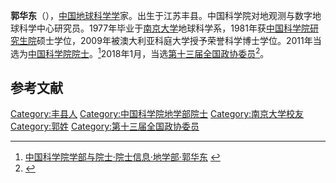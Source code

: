 {{Infobox person
| 姓名     = 郭华东
| 图像     = Guo Huadong at the 20CRSC (20160810113045).jpg
| 图像替代 = 
| 图像说明 = 
| 出生日期 = 1950年10月
| 出生地   = 江苏丰县
| 死亡日期 = <!-- {{Death date and age|YYYY|MM|DD|YYYY|MM|DD}}（死亡在前，出生在后） -->
| 死亡地   = 
| 国籍       = {{PRC}}
| 籍贯       = 
| 别名     = 
| 知名于   = 
| 职业     = [[地球科学学|地球科学学]]家
| 母校 = [[南京大学|南京大学]]
}}

'''郭华东'''（{{bd|1950年|10月||}}），[[中国|中国]][[地球科学学|地球科学学]]家。出生于江苏丰县。中国科学院对地观测与数字地球科学中心研究员。1977年毕业于[[南京大学|南京大学]]地球科学系，1981年获[[中国科学院研究生院|中国科学院研究生院]]硕士学位，2009年被澳大利亚科庭大学授予荣誉科学博士学位。2011年当选为[[中国科学院院士|中国科学院院士]]。<ref>[http://sourcedb.cas.cn/sourcedb_ad_cas/zw2/ysxx/dxb/ 中国科学院学部与院士·院士信息·地学部·郭华东] {{webarchive|url=https://web.archive.org/web/20120426134225/http://sourcedb.cas.cn/sourcedb_ad_cas/zw2/ysxx/dxb/ |date=2012-04-26 }}</ref>2018年1月，当选[[中国人民政治协商会议第十三届全国委员会委员名单|第十三届全国政协委员]]<ref>{{Cite web|url=http://sports.163.com/18/0126/06/D92BRKK400051C89.html|title=中国人民政治协商会议第十三届全国委员会委员名单|accessdate=2018-01-26|last=|work=网易|archive-url=https://web.archive.org/web/20180127143232/http://sports.163.com/18/0126/06/D92BRKK400051C89.html|archive-date=2018-01-27|dead-url=yes}}</ref>。

==参考文献==
{{reflist}}

{{wikisource author}}
{{中国科学院地学部院士}}
{{中国科学家小作品}}

[[Category:丰县人|Category:丰县人]]
[[Category:中国科学院地学部院士|Category:中国科学院地学部院士]]
[[Category:南京大学校友|Category:南京大学校友]]
[[Category:郭姓|Category:郭姓]]
[[Category:第十三届全国政协委员|Category:第十三届全国政协委员]]